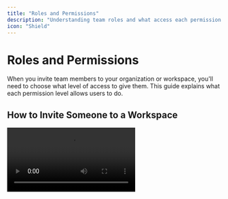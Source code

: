 ```yaml
---
title: "Roles and Permissions"
description: "Understanding team roles and what access each permission level provides"
icon: "Shield"
---
```



# Roles and Permissions

When you invite team members to your organization or workspace, you'll need to choose what level of access to give them. This guide explains what each permission level allows users to do.

## How to Invite Someone to a Workspace

<Video src="invitations.mp4" />

## Workspace Permission Levels

When inviting someone to a workspace, you can assign one of three permission levels:

| Permission | What They Can Do |
|------------|------------------|
| **Read** | View workflows, see execution results, but cannot make any changes |
| **Write** | Create and edit workflows, run workflows, manage environment variables |
| **Admin** | Everything Write can do, plus invite/remove users and manage workspace settings |

## What Each Permission Level Can Do

Here's a detailed breakdown of what users can do with each permission level:

### Read Permission
**Perfect for:** Stakeholders, observers, or team members who need visibility but shouldn't make changes

**What they can do:**
- View all workflows in the workspace
- See workflow execution results and logs
- Browse workflow configurations and settings
- View environment variables (but not edit them)

**What they cannot do:**
- Create, edit, or delete workflows
- Run or deploy workflows
- Change any workspace settings
- Invite other users

### Write Permission  
**Perfect for:** Developers, content creators, or team members actively working on automation

**What they can do:**
- Everything Read users can do, plus:
- Create, edit, and delete workflows
- Run and deploy workflows
- Add, edit, and delete workspace environment variables
- Use all available tools and integrations
- Collaborate in real-time on workflow editing

**What they cannot do:**
- Invite or remove users from the workspace
- Change workspace settings
- Delete the workspace

### Admin Permission
**Perfect for:** Team leads, project managers, or technical leads who need to manage the workspace

**What they can do:**
- Everything Write users can do, plus:
- Invite new users to the workspace with any permission level
- Remove users from the workspace
- Manage workspace settings and integrations
- Configure external tool connections
- Delete workflows created by other users

**What they cannot do:**
- Delete the workspace (only the workspace owner can do this)
- Remove the workspace owner from the workspace

---

## Workspace Owner vs Admin

Every workspace has one **Owner** (the person who created it) plus any number of **Admins**.

### Workspace Owner
- Has all Admin permissions
- Can delete the workspace
- Cannot be removed from the workspace
- Can transfer ownership to another user

### Workspace Admin  
- Can do everything except delete the workspace or remove the owner
- Can be removed from the workspace by the owner or other admins

---

## Common Scenarios

### Adding a New Developer to Your Team
1. **Organization level**: Invite them as an **Organization Member**
2. **Workspace level**: Give them **Write** permission so they can create and edit workflows

### Adding a Project Manager
1. **Organization level**: Invite them as an **Organization Member** 
2. **Workspace level**: Give them **Admin** permission so they can manage the team and see everything

### Adding a Stakeholder or Client
1. **Organization level**: Invite them as an **Organization Member**
2. **Workspace level**: Give them **Read** permission so they can see progress but not make changes

### Adding a Technical Lead
1. **Organization level**: Consider making them an **Organization Admin** if they need to manage billing or create workspaces
2. **Workspace level**: Give them **Admin** permission for full workspace management

---

## Environment Variables

Users can create two types of environment variables:

### Personal Environment Variables
- Only visible to the individual user
- Available in all workflows they run
- Managed in user settings

### Workspace Environment Variables
- **Read permission**: Can see variable names and values
- **Write/Admin permission**: Can add, edit, and delete variables
- Available to all workspace members
- If a personal variable has the same name as a workspace variable, the personal one takes priority

---

## Best Practices

### Start with Minimal Permissions
Give users the lowest permission level they need to do their job. You can always increase permissions later.

### Use Organization Structure Wisely
- Make trusted team leads **Organization Admins**
- Most team members should be **Organization Members**
- Reserve workspace **Admin** permissions for people who need to manage users

### Review Permissions Regularly
Periodically review who has access to what, especially when team members change roles or leave the company.

### Environment Variable Security
- Use personal environment variables for sensitive API keys
- Use workspace environment variables for shared configuration
- Regularly audit who has access to sensitive variables

---

## Organization Roles

When inviting someone to your organization, you can assign one of two roles:

### Organization Admin
**What they can do:**
- Invite and remove team members from the organization
- Create new workspaces
- Manage billing and subscription settings
- Access all workspaces within the organization

### Organization Member  
**What they can do:**
- Access workspaces they've been specifically invited to
- View the list of organization members
- Cannot invite new people or manage organization settings